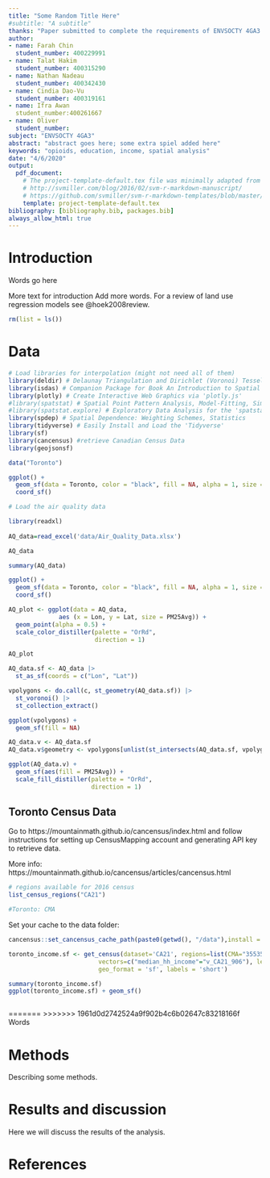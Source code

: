 ```yaml
---
title: "Some Random Title Here"
#subtitle: "A subtitle"
thanks: "Paper submitted to complete the requirements of ENVSOCTY 4GA3 Applied Spatial Statistics; with additional edits by Antonio Paez for this version."
author:
- name: Farah Chin
  student_number: 400229991
- name: Talat Hakim
  student_number: 400315290
- name: Nathan Nadeau
  student_number: 400342430
- name: Cindia Dao-Vu
  student_number: 400319161
- name: Ifra Awan
  student_number:400261667 
- name: Oliver
  student_number: 
subject: "ENVSOCTY 4GA3"
abstract: "abstract goes here; some extra spiel added here"
keywords: "opioids, education, income, spatial analysis"
date: "4/6/2020"
output:
  pdf_document:
    # The project-template-default.tex file was minimally adapted from Steven V. Miller's template for academic manuscripts. See:
    # http://svmiller.com/blog/2016/02/svm-r-markdown-manuscript/
    # https://github.com/svmiller/svm-r-markdown-templates/blob/master/svm-latex-ms.tex
    template: project-template-default.tex
bibliography: [bibliography.bib, packages.bib]
always_allow_html: true
---
```


# Introduction

Words go here

More text for introduction
Add more words. For a review of land use regression models see @hoek2008review.

```r
rm(list = ls())
```

# Data

```r
# Load libraries for interpolation (might not need all of them)
library(deldir) # Delaunay Triangulation and Dirichlet (Voronoi) Tessellation
library(isdas) # Companion Package for Book An Introduction to Spatial Data Analysis and Statistics
library(plotly) # Create Interactive Web Graphics via 'plotly.js'
#library(spatstat) # Spatial Point Pattern Analysis, Model-Fitting, Simulation, Tests
#library(spatstat.explore) # Exploratory Data Analysis for the 'spatstat' Family
library(spdep) # Spatial Dependence: Weighting Schemes, Statistics
library(tidyverse) # Easily Install and Load the 'Tidyverse'
library(sf)
library(cancensus) #retrieve Canadian Census Data
library(geojsonsf)
```

```r
data("Toronto")
```

```r
ggplot() +
  geom_sf(data = Toronto, color = "black", fill = NA, alpha = 1, size = .3) +
  coord_sf()
```

```r
# Load the air quality data

library(readxl)
 
AQ_data=read_excel('data/Air_Quality_Data.xlsx')

AQ_data
```

```r
summary(AQ_data)
```
```r
ggplot() +
  geom_sf(data = Toronto, color = "black", fill = NA, alpha = 1, size = .3) +
  coord_sf()
```

```r
AQ_plot <- ggplot(data = AQ_data, 
              aes (x = Lon, y = Lat, size = PM25Avg)) +
  geom_point(alpha = 0.5) + 
  scale_color_distiller(palette = "OrRd",
                        direction = 1)

AQ_plot
```

```r
AQ_data.sf <- AQ_data |> 
  st_as_sf(coords = c("Lon", "Lat"))
```

```r
vpolygons <- do.call(c, st_geometry(AQ_data.sf)) |> 
  st_voronoi() |> 
  st_collection_extract()
```

```r
ggplot(vpolygons) + 
  geom_sf(fill = NA)
```

```r
AQ_data.v <- AQ_data.sf
AQ_data.v$geometry <- vpolygons[unlist(st_intersects(AQ_data.sf, vpolygons))] 
```

```r
ggplot(AQ_data.v) + 
  geom_sf(aes(fill = PM25Avg)) +
  scale_fill_distiller(palette = "OrRd", 
                       direction = 1)
```
## Toronto Census Data 

Go to https://mountainmath.github.io/cancensus/index.html and follow instructions for setting up CensusMapping account and generating API key to retrieve data.

More info: https://mountainmath.github.io/cancensus/articles/cancensus.html

```r
# regions available for 2016 census
list_census_regions("CA21")

#Toronto: CMA
```
Set your cache to the data folder:
```r
cancensus::set_cancensus_cache_path(paste0(getwd(), "/data"),install = TRUE, overwrite = TRUE)
```

```r
toronto_income.sf <- get_census(dataset='CA21', regions=list(CMA="35535"),
                         vectors=c("median_hh_income"="v_CA21_906"), level='CT', quiet = TRUE, 
                         geo_format = 'sf', labels = 'short')

summary(toronto_income.sf)
ggplot(toronto_income.sf) + geom_sf()
```
```r

```

=======
>>>>>>> 1961d0d2742524a9f902b4c6b02647c83218166f
Words

# Methods

Describing some methods.

# Results and discussion

<!-- I think it would be a good idea to have a section with the discussion of the findings -->

Here we will discuss the results of the analysis.

# References

